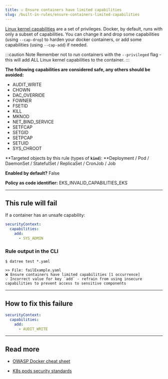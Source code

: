 ```yaml
---
title: ☑️ Ensure containers have limited capabilities
slug: /built-in-rules/ensure-containers-limited-capabilities
---
```


[Linux kernel capabilities](http://man7.org/linux/man-pages/man7/capabilities.7.html) are a set of privileges. Docker, by default, runs with only a subset of capabilities. You can change it and drop some capabilities (using `--cap-drop`) to harden your docker containers, or add some capabilities (using `--cap-add`) if needed. 

:::caution Note
Remember not to run containers with the `--privileged` flag - this will add ALL Linux kernel capabilities to the container.
:::

**The following capabilities are considered safe, any others should be avoided:**
- AUDIT_WRITE
- CHOWN
- DAC_OVERRIDE
- FOWNER
- FSETID
- KILL
- MKNOD
- NET_BIND_SERVICE
- SETFCAP
- SETGID
- SETPCAP
- SETUID
- SYS_CHROOT

**Targeted objects by this rule (types of **`kind`**): **Deployment / Pod / DaemonSet / StatefulSet / ReplicaSet / CronJob / Job

**Enabled by default?** False

**Policy as code identifier:** EKS_INVALID_CAPABILITIES_EKS

---

## This rule will fail

If a container has an unsafe capability:

```yaml
securityContext:
  capabilities:
    add:
      - SYS_ADMIN
```

### Rule output in the CLI

```terminal
$ datree test *.yaml

>> File: failExample.yaml
❌ Ensure containers have limited capabilities [1 occurrence]
💡 Incorrect value for key `add` - refrain from using insecure capabilities to prevent access to sensitive components
```

---

## How to fix this failure

```yaml
securityContext:
  capabilities:
    add:
      - AUDIT_WRITE
```

---

## Read more

- [OWASP Docker cheat sheet](https://cheatsheetseries.owasp.org/cheatsheets/Docker_Security_Cheat_Sheet.html#rule-3-limit-capabilities-grant-only-specific-capabilities-needed-by-a-container)

- [K8s pods security standards](https://kubernetes.io/docs/concepts/security/pod-security-standards/)
